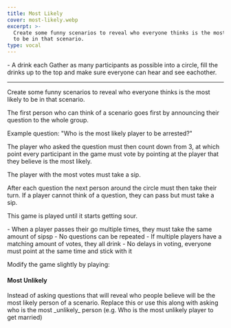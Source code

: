 ```yaml
---
title: Most Likely
cover: most-likely.webp
excerpt: >-
  Create some funny scenarios to reveal who everyone thinks is the most likely
  to be in that scenario.
type: vocal
---
```


<GameHero
  cover="/BeerGoggleGames/images/most-likely.webp"
  alt="Most Likely"
/>

<GameSection title="Equipment" icon="/BeerGoggleGames/images/liquor.webp">
-   A drink each
</GameSection>

<GameSection title="Setup" icon="/BeerGoggleGames/images/settings.webp">
Gather as many participants as possible into a circle, fill the drinks up to the top and make sure everyone can hear and see eachother.

* * *
</GameSection>

<GameSection title="Aim of the Game" icon="/BeerGoggleGames/images/target.webp">
<p>Create some funny scenarios to reveal who everyone thinks is the most likely to be in that scenario.</p>
</GameSection>

<GameSection title="How to Play" icon="/BeerGoggleGames/images/question.webp">
The first person who can think of a scenario goes first by announcing their question to the whole group.

Example question: "Who is the most likely player to be arrested?"

The player who asked the question must then count down from 3, at which point every participant in the game must vote by pointing at the player that they believe is the most likely.

The player with the most votes must take a sip.

After each question the next person around the circle must then take their turn. If a player cannot think of a question, they can pass but must take a sip.

This game is played until it starts getting sour.
</GameSection>

<GameSection title="Rules" icon="/BeerGoggleGames/images/rules.webp">
-   When a player passes their go multiple times, they must take the same amount of sipsp
-   No questions can be repeated
-   If multiple players have a matching amount of votes, they all drink
-   No delays in voting, everyone must point at the same time and stick with it
</GameSection>

<GameSection title="Special Edition" icon="/BeerGoggleGames/images/special.webp">

<p>Modify the game slightly by playing:</p>

<h4>Most Unlikely</h4>

<p>Instead of asking questions that will reveal who people believe will be the most likely person of a scenario. Replace this or use this along with asking who is the most _unlikely_ person (e.g. Who is the most unlikely player to get married)</p>
</GameSection>

<ShareButtons title="Most Likely" />

<FeedbackCard>
</FeedbackCard>
